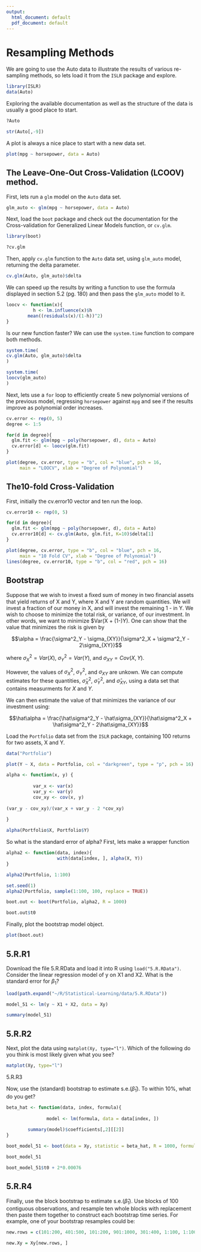 ```yaml
---
output:
  html_document: default
  pdf_document: default
---
```


Resampling Methods
================

We are going to use the Auto data to illustrate the results of various re-sampling methods, so lets load it from the `ISLR` package and explore. 

```r
library(ISLR)
data(Auto)
```

Exploring the available documentation as well as the structure of the data is usually a good place to start.

```r
?Auto
```
```r
str(Auto[,-9])
```

A plot is always a nice place to start with a new data set.
```r
plot(mpg ~ horsepower, data = Auto)
```



## The Leave-One-Out Cross-Validation (LCOOV) method.

First, lets run a `glm` model on the `Auto` data set.

```r
glm_auto <- glm(mpg ~ horsepower, data = Auto)
```

Next, load the `boot` package and check out the documentation for the Cross-validation for Generalized Linear Models function, or `cv.glm`.

```r
library(boot)
```
```r
?cv.glm
```

Then, apply `cv.glm` function to the `Auto` data set, using `glm_auto` model,
returning the delta parameter.

```r
cv.glm(Auto, glm_auto)$delta 
```

We can speed up the results by writing a function to use the formula displayed in section 5.2 (pg. 180) and then pass the `glm_auto` model to it.

```r
loocv <- function(x){
          h <- lm.influence(x)$h
        mean((residuals(x)/(1-h))^2)
}
```

Is our new function faster? We can use the `system.time` function to compare both methods.

```r
system.time(
cv.glm(Auto, glm_auto)$delta 
)

system.time(
loocv(glm_auto)
)
```

\newpage

Next, lets use a `for` loop to efficiently create 5 new polynomial versions of the previous model, regressing `horsepower` against `mpg` and see if the results improve as polynomial order increases.

```r
cv.error <- rep(0, 5)
degree <- 1:5

for(d in degree){
  glm.fit <- glm(mpg ~ poly(horsepower, d), data = Auto)
  cv.error[d] <- loocv(glm.fit)
}

plot(degree, cv.error, type = "b", col = "blue", pch = 16,
     main = "LOOCV", xlab = "Degree of Polynomial")
```

\newpage

## The10-fold Cross-Validation

First, initially the cv.error10 vector and ten run the loop.
```r
cv.error10 <- rep(0, 5)

for(d in degree){
  glm.fit <- glm(mpg ~ poly(horsepower, d), data = Auto)
  cv.error10[d] <- cv.glm(Auto, glm.fit, K=10)$delta[1]
}

plot(degree, cv.error, type = "b", col = "blue", pch = 16, 
     main = "10 Fold CV", xlab = "Degree of Polynomial")
lines(degree, cv.error10, type = "b", col = "red", pch = 16)
```

## Bootstrap

Suppose that we wish to invest a ﬁxed sum of money in two ﬁnancial assets that yield returns of X and Y, where X and Y are random quantities. We will invest a fraction of our money in X, and will invest the remaining 1 - \alpha in Y. We wish to choose \alpha to minimize the total risk, or variance, of our investment. In other words, we want to minimize $Var(\alpha X + (1-\alpha)Y). One can show that the value that minimizes the risk is given by

$$\alpha = \frac{\sigma^2_Y - \sigma_{XY}}{\sigma^2_X + \sigma^2_Y - 2\sigma_{XY}}$$

where $\sigma^2_X = Var(X)$, $\sigma^2_Y = Var(Y)$, and $\sigma_{XY} = Cov(X,Y)$.

However, the values of $\sigma^2_X$, $\sigma^2_Y$, and  $\sigma_{XY}$ are unkown.
We can compute estimates for these quantities, $\hat\sigma^2_X$, $\hat\sigma^2_Y$, and  $\hat\sigma_{XY}$, using a data set that contains measurments for $X$ and $Y$.

We can then estimate the value of \alpha that minimizes the variance of our investment using:

$$\hat\alpha = \frac{\hat\sigma^2_Y - \hat\sigma_{XY}}{\hat\sigma^2_X + \hat\sigma^2_Y - 2\hat\sigma_{XY}}$$

Load the `Portfolio` data set from the `ISLR` package, containing 100 returns for two assets, X and Y.

```r
data("Portfolio")
```

```r
plot(Y ~ X, data = Portfolio, col = "darkgreen", type = "p", pch = 16)
```

```r
alpha <- function(x, y) {
        
          var_x <- var(x)
          var_y <- var(y)
          cov_xy <- cov(x, y)
          
(var_y - cov_xy)/(var_x + var_y - 2 *cov_xy)
          
}

alpha(Portfolio$X, Portfolio$Y)
```

So what is the standard error of alpha?
First, lets make a wrapper function

```r
alpha2 <- function(data, index){
                   with(data[index, ], alpha(X, Y))
}

alpha2(Portfolio, 1:100)

set.seed(1)
alpha2(Portfolio, sample(1:100, 100, replace = TRUE))

boot.out <- boot(Portfolio, alpha2, R = 1000)

boot.out$t0
```

Finally, plot the bootstrap model object.
```r
plot(boot.out)
```

## 5.R.R1

Download the file 5.R.RData and load it into R using `load("5.R.RData")`. Consider the linear regression model of y on X1 and X2. What is the standard error for $\beta_1$?

```r
load(path.expand("~/R/Statistical-Learning/data/5.R.RData"))

model_51 <- lm(y ~ X1 + X2, data = Xy)

summary(model_51)
```

## 5.R.R2

Next, plot the data using `matplot(Xy, type="l")`. Which of the following do you think is most likely given what you see?

```r
matplot(Xy, type="l")
```

5.R.R3

Now, use the (standard) bootstrap to estimate s.e.($\hat\beta_{1}$). 
To within 10%, what do you get?

```r
beta_hat <- function(data, index, formula){
        
               model <- lm(formula, data = data[index, ])
        
        summary(model)$coefficients[,2][[2]]
}

boot_model_51 <- boot(data = Xy, statistic = beta_hat, R = 1000, formula = y~X1+X2, parallel = "snow", ncpus = 4)

boot_model_51

boot_model_51$t0 + 2*0.00076
```

## 5.R.R4


Finally, use the block bootstrap to estimate s.e.($\hat\beta_1$). Use blocks of 100 contiguous observations, and resample ten whole blocks with replacement then paste them together to construct each bootstrap time series. For example, one of your bootstrap resamples could be:

```r
new.rows = c(101:200, 401:500, 101:200, 901:1000, 301:400, 1:100, 1:100, 801:900, 201:300, 701:800)

new.Xy = Xy[new.rows, ]
```

